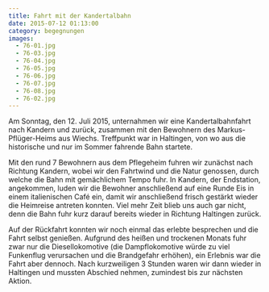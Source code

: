 ```yaml
---
title: Fahrt mit der Kandertalbahn
date: 2015-07-12 01:13:00
category: begegnungen
images:
  - 76-01.jpg
  - 76-03.jpg
  - 76-04.jpg
  - 76-05.jpg
  - 76-06.jpg
  - 76-07.jpg
  - 76-08.jpg
  - 76-02.jpg
---
```


Am Sonntag, den 12. Juli 2015, unternahmen wir eine Kandertalbahnfahrt nach Kandern und zurück, zusammen mit den Bewohnern des Markus-Pflüger-Heims aus Wiechs. Treffpunkt war in Haltingen, von wo aus die historische und nur im Sommer fahrende Bahn startete.

Mit den rund 7 Bewohnern aus dem Pflegeheim fuhren wir zunächst nach Richtung Kandern, wobei wir den Fahrtwind und die Natur genossen, durch welche die Bahn mit gemächlichem Tempo fuhr. In Kandern, der Endstation, angekommen, luden wir die Bewohner anschließend auf eine Runde Eis in einem italienischen Café ein, damit wir anschließend frisch gestärkt wieder die Heimreise antreten konnten. Viel mehr Zeit blieb uns auch gar nicht, denn die Bahn fuhr kurz darauf bereits wieder in Richtung Haltingen zurück.

Auf der Rückfahrt konnten wir noch einmal das erlebte besprechen und die Fahrt selbst genießen. Aufgrund des heißen und trockenen Monats fuhr zwar nur die Diesellokomotive (die Dampflokomotive würde zu viel Funkenflug verursachen und die Brandgefahr erhöhen), ein Erlebnis war die Fahrt aber dennoch. Nach kurzweiligen 3 Stunden waren wir dann wieder in Haltingen und mussten Abschied nehmen, zumindest bis zur nächsten Aktion.
